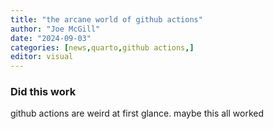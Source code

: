 ```yaml
---
title: "the arcane world of github actions"
author: "Joe McGill"
date: "2024-09-03"
categories: [news,quarto,github actions,]
editor: visual
---
```


### Did this work

github actions are weird at first glance. maybe this all worked